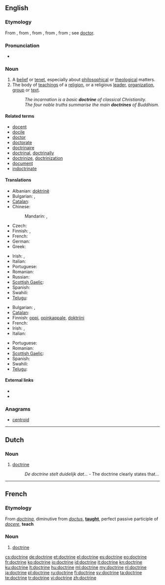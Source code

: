 ==English==
{{wikipedia}}

===Etymology===
From {{etyl|enm}}, from {{etyl|fro}}, from {{etyl|la}} {{term|doctrina||teaching, instruction, learning, knowledge}}, from {{term|doctor||a teacher}}, from {{term|docere||to teach}}; see [[doctor]].

===Pronunciation===
* {{audio|en-us-doctrine.ogg|Audio (US)}}

===Noun===
{{en-noun}}

# A [[belief]] or [[tenet]], especially about [[philosophical]] or [[theological]] matters.
# The body of [[teaching]]s of a [[religion]], or a religious [[leader]], [[organization]], [[group]] or [[text]].
#: ''The incarnation is a basic '''doctrine''' of classical Christianity.''
#: ''The four noble truths summarise the main '''doctrines''' of Buddhism.''

====Related terms====
* [[docent]]
* [[docile]]
* [[doctor]]
* [[doctorate]]
* [[doctrinaire]]
* [[doctrinal]], [[doctrinally]]
* [[doctrinize]], [[doctrinization]]
* [[document]]
* [[indoctrinate]]

====Translations====
{{trans-top|belief}}
* Albanian: [[doktrinë]] {{n}}
* Bulgarian: {{t+|bg|вяра|f}},  {{t|bg|верую|n}}
* [[Catalan]]: {{t-|ca|doctrina|f}}
* Chinese:
*: Mandarin: {{t-|cmn|教條|sc=Hani}},  {{t-|cmn|教条|tr=jiàotiáo|sc=Hani}}
* Czech: {{t-|cs|doktrína|f}}
* Finnish: {{t+|fi|oppi}}, {{t-|fi|doktriini}}
* French: {{t+|fr|doctrine|f}}
* German: {{t+|de|Doktrin|f}}
* Greek: {{t+|el|δόγμα|n|tr=dógma}}
{{trans-mid}}
* Irish: {{t|ga|foirceadal|m|xs=Irish}}, {{t|ga|teagasc|m|xs=Irish}}
* Italian: {{t-|it|dottrina|f}}
* Portuguese: {{t|pt|doutrina|f}}
* Romanian: {{t|ro|doctrină}}
* Russian: {{t|ru|доктрина|f|tr=doktrína}}
* [[Scottish Gaelic]]: {{t-|gd|teagasg|m|xs=Scottish Gaelic}}
* Spanish: {{t+|es|doctrina|f}}
* Swahili: {{t+|sw|maadili|xs=Swahili}}
* [[Telugu]]: {{t|te|సిద్ధాంతం|tr=siddhaantam}}
{{trans-bottom}}

{{trans-top|body of beliefs or teachings}}
* Bulgarian: {{t+|bg|учение|n}},  {{t|bg|доктрина}}
* [[Catalan]]: {{t-|ca|doctrina|f}}
* Finnish: [[oppi]], [[opinkappale]], [[doktriini]]
* French: {{t+|fr|doctrine|f}}
* Irish: {{t|ga|foirceadal|m|xs=Irish}}, {{t|ga|teagasc|m|xs=Irish}}
* Italian: {{t-|it|dottrina|f}}
{{trans-mid}}
* Portuguese: {{t|pt|doutrina|f}}
* Romanian: {{t|ro|doctrină}}
* [[Scottish Gaelic]]: {{t-|gd|teagasg|m|xs=Scottish Gaelic}}
* Spanish: {{t+|es|doctrina|f}}
* Swahili: {{t+|sw|maadili|xs=Swahili}}
* [[Telugu]]: {{t|te|సిద్ధాంతం|tr=siddhaantam}}
{{trans-bottom}}

====External links====
* {{R:Webster 1913}}
* {{R:Century 1911}}

===Anagrams===
* [[centroid#English|centroid]]

----

==Dutch==

===Noun===
{{nl-noun|g=f|pl=doctrines|dim=doctrinetje}}

# [[#English|doctrine]]
#:''De doctrine stelt duidelijk dat...'' - The doctrine clearly states that...

----

==French==

===Etymology===
From {{etyl|la|fr}} ''[[doctrina]]'', diminutive from ''[[doctus]]'', '''[[taught]]''', perfect passive participle of ''[[docere]]'', '''teach'''

===Noun===
{{fr-noun|f}}

# [[#English|doctrine]]

[[cs:doctrine]]
[[de:doctrine]]
[[et:doctrine]]
[[el:doctrine]]
[[es:doctrine]]
[[eo:doctrine]]
[[fr:doctrine]]
[[ko:doctrine]]
[[io:doctrine]]
[[id:doctrine]]
[[it:doctrine]]
[[kn:doctrine]]
[[ku:doctrine]]
[[lt:doctrine]]
[[hu:doctrine]]
[[ml:doctrine]]
[[my:doctrine]]
[[nl:doctrine]]
[[ja:doctrine]]
[[pl:doctrine]]
[[ru:doctrine]]
[[fi:doctrine]]
[[sv:doctrine]]
[[ta:doctrine]]
[[te:doctrine]]
[[tr:doctrine]]
[[vi:doctrine]]
[[zh:doctrine]]